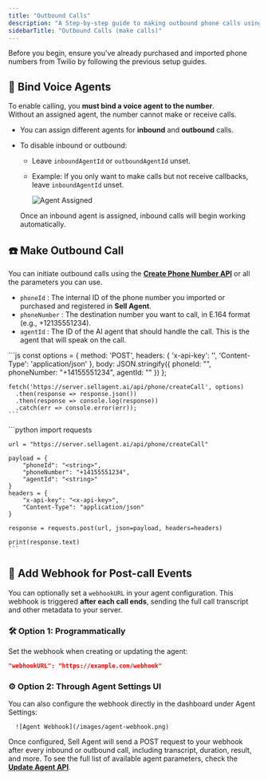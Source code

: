 ```yaml
---
title: "Outbound Calls"
description: "A Step-by-step guide to making outbound phone calls using **Sell Agent** imported numbers."
sidebarTitle: "Outbound Calls (make calls)" 
---
```


Before you begin, ensure you've already purchased and imported phone numbers from Twilio by following the previous setup guides.

## 🔗 Bind Voice Agents

To enable calling, you **must bind a voice agent to the number**.  
Without an assigned agent, the number cannot make or receive calls.

- You can assign different agents for **inbound** and **outbound** calls.
- To disable inbound or outbound:
  - Leave `inboundAgentId` or `outboundAgentId` unset.
  - Example: If you only want to make calls but not receive callbacks, leave `inboundAgentId` unset.
  
      ![Agent Assigned](/images/agent-assigned.png)

   Once an inbound agent is assigned, inbound calls will begin working automatically.

## ☎️ Make Outbound Call

You can initiate outbound calls using the **__[Create Phone Number API](/api-reference/phone/create)__** or all the parameters you can use.

- `phoneId` : The internal ID of the phone number you imported or purchased and registered in **Sell Agent**.
- `phoneNumber` : The destination number you want to call, in E.164 format (e.g., +12135551234).
- `agentId` : The ID of the AI agent that should handle the call. This is the agent that will speak on the call.

<Tabs>
  <Tab title="Node.js">
    ```js
    const options = {
      method: 'POST',
      headers: {
        'x-api-key': '<x-api-key>',
        'Content-Type': 'application/json'
      },
      body: JSON.stringify({
        phoneId: "<string>",
        phoneNumber: "+14155551234",
        agentId: "<string>"
      })
    };

    fetch('https://server.sellagent.ai/api/phone/createCall', options)
      .then(response => response.json())
      .then(response => console.log(response))
      .catch(err => console.error(err));
    ```
  </Tab>

  <Tab title="Python">
    ```python
    import requests

    url = "https://server.sellagent.ai/api/phone/createCall"

    payload = {
        "phoneId": "<string>",
        "phoneNumber": "+14155551234",
        "agentId": "<string>"
    }
    headers = {
        "x-api-key": "<x-api-key>",
        "Content-Type": "application/json"
    }

    response = requests.post(url, json=payload, headers=headers)

    print(response.text)
    ```
  </Tab>
</Tabs>


## 🔄 Add Webhook for Post-call Events

You can optionally set a `webhookURL` in your agent configuration. This webhook is triggered **after each call ends**, sending the full call transcript and other metadata to your server.

### 🛠️ Option 1: Programmatically

Set the webhook when creating or updating the agent:

```json
"webhookURL": "https://example.com/webhook"
```

### ⚙️ Option 2: Through Agent Settings UI
You can also configure the webhook directly in the dashboard under Agent Settings:

      ![Agent Webhook](/images/agent-webhook.png)

Once configured, Sell Agent will send a POST request to your webhook after every inbound or outbound call, including transcript, duration, result, and more.
To see the full list of available agent parameters, check the **__[Update Agent API](/api-reference/agent/update)__**.